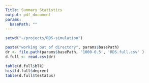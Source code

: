 ```yaml
---
Title: Summary Statistics
output: pdf_document
params:
  basePath: ""
---
```


```r
setwd("~/projects/RDS-simulation")
```

```r
paste("working out of directory", params$basePath)
dr <- file.path(params$basePath, '1000-0.5', 'RDS.full.csv' )
d.full <- read.csv(dr)

table(d.full$blk)
hist(d.full$degree)
table(d.full$testatus)
```

```r

```